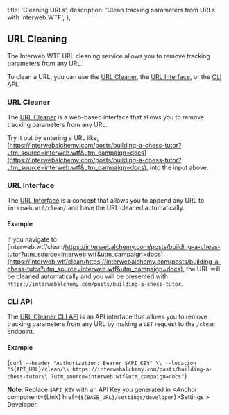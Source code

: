   title: 'Cleaning URLs',
  description:
    'Clean tracking parameters from URLs with Interweb.WTF',
};



## URL Cleaning

The Interweb.WTF URL cleaning service allows you to remove tracking parameters from any URL.

To clean a URL, you can use the [URL Cleaner](#url-cleaner), the [URL Interface](#url-interface), or the [CLI API](/docs/cli).

### URL Cleaner

The [URL Cleaner](/clean) is a web-based interface that allows you to remove tracking parameters from any URL.

<UrlCleaner demoMode />

Try it out by entering a URL like, [https://interwebalchemy.com/posts/building-a-chess-tutor?utm_source=interweb.wtf&utm_campaign=docs](https://interwebalchemy.com/posts/building-a-chess-tutor?utm_source=interweb.wtf&utm_campaign=docs), into the input above.

### URL Interface

The [URL Interface](/docs/interfaces/url) is a concept that allows you to append any URL to `interweb.wtf/clean/` and have the URL cleaned automatically.

#### Example

If you navigate to [interweb.wtf/clean/https://interwebalchemy.com/posts/building-a-chess-tutor?utm_source=interweb.wtf&utm_campaign=docs](https://interweb.wtf/clean/https://interwebalchemy.com/posts/building-a-chess-tutor?utm_source=interweb.wtf&utm_campaign=docs), the URL will be cleaned automatically and you will be presented with `https://interwebalchemy.com/posts/building-a-chess-tutor`.

### CLI API

The [URL Cleaner CLI API](/docs/cli/v0/clean) is an API interface that allows you to remove tracking parameters from any URL by making a `GET` request to the `/clean` endpoint.

#### Example

<CodeBlock lang="shell">{`curl --header "Authorization: Bearer $API_KEY" \\
  --location "${API_URL}/clean/\\
  https://interwebalchemy.com/posts/building-a-chess-tutor\\
  ?utm_source=interweb.wtf&utm_campaign=docs"`}</CodeBlock>

**Note**: Replace `$API_KEY` with an API Key you generated in <Anchor component={Link} href={`${BASE_URL}/settings/developer`}>Settings > Developer</Anchor>.
